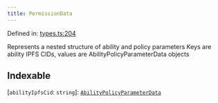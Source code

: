 ```yaml
---
title: PermissionData
---
```


Defined in: [types.ts:204](https://github.com/LIT-Protocol/Vincent/blob/5462864f5b471985671134e594d93faefcbfeb7e/packages/libs/contracts-sdk/src/types.ts#L204)

Represents a nested structure of ability and policy parameters
Keys are ability IPFS CIDs, values are AbilityPolicyParameterData objects

## Indexable

\[`abilityIpfsCid`: `string`\]: [`AbilityPolicyParameterData`](./AbilityPolicyParameterData)
